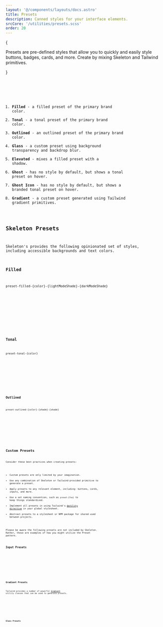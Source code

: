 ```yaml
---
layout: '@/components/layouts/docs.astro'
title: Presets
description: Canned styles for your interface elements.
srcCore: '/utilities/presets.scss'
order: 20
---
```



{

<p className="text-xl">
	Presets are pre-defined styles that allow you to quickly and easily style buttons, badges, cards, and more. Create by mixing Skeleton and
	Tailwind primitives.
</p>

}

<Preview client:load>
	<Fragment slot="preview">
		<Example client:visible />
	</Fragment>
	<Fragment slot="code">
		<Code code={ExampleRaw} lang="svelte" />
	</Fragment>
</Preview>

1. **Filled** - a filled preset of the primary brand color.
2. **Tonal** - a tonal preset of the primary brand color.
3. **Outlined** - an outlined preset of the primary brand color.
4. **Glass** - a custom preset using background transparency and backdrop blur.
5. **Elevated** - mixes a filled preset with a shadow.
6. **Ghost** - has no style by default, but shows a tonal preset on hover.
7. **Ghost Icon** - has no style by default, but shows a branded tonal preset on hover.
8. **Gradient** - a custom preset generated using Tailwind gradient primitives.

## Skeleton Presets

Skeleton's provides the following opinionated set of styles, including accessible backgrounds and text colors.

### Filled

```
preset-filled-{color}-{lightModeShade}-{darkModeShade}
```

<Preview client:load>
	<Fragment slot="preview">
		<ExampleFilled />
	</Fragment>
	<Fragment slot="code">
		<Code code={ExampleFilledRaw} lang="astro" />
	</Fragment>
</Preview>

### Tonal

```
preset-tonal-{color}
```

<Preview client:load>
	<Fragment slot="preview">
		<ExampleTonal />
	</Fragment>
	<Fragment slot="code">
		<Code code={ExampleTonalRaw} lang="astro" />
	</Fragment>
</Preview>

### Outlined

```
preset-outlined-{color}-{shade}-{shade}
```

<Preview client:load>
	<Fragment slot="preview">
		<ExampleOutlined />
	</Fragment>
	<Fragment slot="code">
		<Code code={ExampleOutlinedRaw} lang="astro" />
	</Fragment>
</Preview>

## Custom Presets

Consider these best practices when creating presets:

- Custom presets are only limited by your imagination.
- Use any combination of Skeleton or Tailwind-provided primitive to generate a preset.
- Apply presets to any relevant element, including: buttons, cards, inputs, and more.
- Use a set naming convention, such as `preset-{foo}` to keep things standardized.
- Implement all presets in using Tailwind's [@utility directive](https://tailwindcss.com/docs/functions-and-directives#utility-directive) in your global stylesheet.
- Abstrast presets to a stylesheet or NPM package for shared used between projects.

Please be aware the following presets are not included by Skeleton. Rather, these are examples of how you might utilize the Preset pattern.

### Input Presets

<Preview client:load>
	<Fragment slot="preview">
		<ExampleCustom />
	</Fragment>
	<Fragment slot="code">
		<Code code={ExampleCustomRaw} lang="astro" />
	</Fragment>
</Preview>

### Gradient Presets

Tailwind provides a number of powerful [Gradient](https://tailwindcss.com/docs/gradient-color-stops) utility classes that can be used to generate presets.

<Preview client:load>
	<Fragment slot="preview">
		<ExampleGradient />
	</Fragment>
	<Fragment slot="code">
		<Code code={ExampleGradientRaw} lang="astro" />
	</Fragment>
</Preview>

### Glass Presets

<Preview client:load>
	<Fragment slot="preview">
		<ExampleGlass />
	</Fragment>
	<Fragment slot="code">
		<Code code={ExampleGlassRaw} lang="astro" />
	</Fragment>
</Preview>
